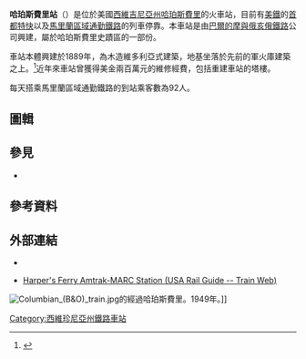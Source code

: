 {{Infobox station
 | style=Amtrak
 | name=哈珀斯費里<br />{{lang|en|Harpers Ferry}}
 | image=Harpers Ferry Amtrak Station1.jpg
 | caption=哈珀斯費里站
 | address=[[西維珍尼亞州|西維珍尼亞州]]哈珀斯費里波多馬克及舍南杜亞街
 | country = [[美國|美國]]
 | owned   = [[美國國家公園管理局|美國國家公園管理局]]
 | line={{link-en|昆伯蘭分局|Cumberland Subdivision}}
 | other={{bus icon|12px|Local Transit}} PanTran
 | platform=2個[[側式月台|側式月台]]
 | parking=98個停車位
 | bicycle=
 | tracks=2條
 | opened=1889年
 | rebuilt=
 | ADA=
 | code=HFY
 | zone=
 | passengers=8,267人<ref>{{cite web |title= Amtrak Fact Sheet, FY2017, State of West Virginia |publisher= [[Amtrak|Amtrak]] |date= November 2017 |url= https://www.amtrak.com/content/dam/projects/dotcom/english/public/documents/corporate/statefactsheets/WESTVIRGINIA17.pdf |format= PDF |accessdate= 17 December 2017 |archive-date= 2019-03-25 |archive-url= https://web.archive.org/web/20190325072752/https://www.amtrak.com/content/dam/projects/dotcom/english/public/documents/corporate/statefactsheets/WESTVIRGINIA17.pdf |dead-url= no }}</ref>
 | pass_year=2017年
 | pass_percent=12.3
 | pass_system=美鐵
 | services=
{{s-rail|title=美鐵}}
{{S-inop|[[馬丁斯堡車站|馬丁斯堡車站]]}}
{{s-line|首都特快||#004670}}
{{S-inop|[[布朗斯威克車站|布朗斯威克車站]]}}
{{new system|馬里蘭區域通勤鐵路|no}}
{{S-inop|[[杜費爾茲車站|杜費爾茲車站]]}}
{{s-line|布朗斯威克線||#FFCCCC}}
{{S-inop|[[布朗斯威克車站|布朗斯威克車站]]}}
{{s-note|text=已停駛鐵路}}
{{new system|巴爾的摩與俄亥俄鐵路}}
{{S-inop|Engle}}
{{s-line|主線||#000033}}
{{S-inop|Weverton}}
{{new system|}}
{{S-inop|Millville}}
{{s-line|史特拉斯堡支線||#000033}}
{{terminus}}
 | nrhp=
{{Infobox NRHP
 | embed = yes
 | nrhp_type = cp
 | name =哈珀斯費里站<br />{{lang|en|Harpers Ferry Train Station}}
 | image = 
 | caption = 
 | location =  [[哈珀斯费里_(西弗吉尼亚州)|哈珀斯費里]], [[美國|美國]]
 | added = 1979年<ref>[http://www.nationalregisterofhistoricplaces.com/WV/Jefferson/state.html Jefferson County Listings on the National Register of Historic Places]</ref>
| partof={{tsl|en|Harpers Ferry Historic District|哈珀斯費里史蹟區}}
 | partof_refnum = 79002584
 | visitation_num = 
 | visitation_year = 
 |mpsub= 
 | governing_body = 
}}
}}
'''哈珀斯費里站'''（{{lang-en|Harpers Ferry station}}）是位於美國[[西維吉尼亞州|西維吉尼亞州]][[哈珀斯费里_(西弗吉尼亚州)|哈珀斯費里]]的火車站，目前有[[美鐵|美鐵]]的[[首都特快|首都特快]]以及[[馬里蘭區域通勤鐵路|馬里蘭區域通勤鐵路]]的列車停靠。本車站是由[[巴爾的摩與俄亥俄鐵路|巴爾的摩與俄亥俄鐵路]]公司興建，屬於哈珀斯費里史蹟區的一部份。

車站本體興建於1889年，為木造維多利亞式建築，地基坐落於先前的軍火庫建築之上。<ref name="nrhpinv2">{{Cite journal|title={{PDFlink|[http://www.wvculture.org/shpo/nr/pdf/jefferson/79002584.pdf National Register of Historic Places Nomination: Harpers Ferry Historic District]|2.35 MB}}|date=November 1, 1978 |author=Harpers Ferry Planning Commission|publisher=National Park Service }}
</ref>近年來車站曾獲得美金兩百萬元的維修經費，包括重建車站的塔樓。

每天搭乘馬里蘭區域通勤鐵路的到站乘客數為92人。

==圖輯==
{{Gallery
|title=哈珀斯費里車站
|width=150
|height=100
|lines=2
|align=center
|File:CSX Shenandoah Subdivision line at Harpers Ferry.JPG|alt1=CSX運輸的謝南多厄分段的路線，經過哈珀斯費里。|CSX運輸的謝南多厄分段的路線，經過哈珀斯費里。
|File:CSX feight train passing the west bound line at Harpers Ferry station. The hut for passenger is also in the photo..JPG|alt2=CSX運輸的西行貨運列車通過哈珀斯費里車站。圖中可見候車亭。|CSX運輸的西行貨運列車通過哈珀斯費里車站。圖中可見候車亭。
}}

==參見==
* {{tsl|en|B & O Railroad Potomac River Crossing|巴爾的摩與俄亥俄鐵路波多馬克河橋}}

==參考資料==
{{Reflist}}

==外部連結==
*{{Commonscat-inline|Harpers Ferry (Amtrak station)}}
{{Amtrak web|HFY|Harpers Ferry, WV|WESTVIRGINIA}}
*[http://trainweb.org/usarail/harpersferry.htm Harper's Ferry Amtrak-MARC Station (USA Rail Guide -- Train Web)]{{Wayback|url=http://trainweb.org/usarail/harpersferry.htm |date=20131203185312 }}
[[Image:Columbian_(B&O)_train.jpg|thumb]]的''{{tsl|en|Columbian (B&O)|哥倫比亞號列車}}''經過哈珀斯費里。1949年。]]

[[Category:西維珍尼亞州鐵路車站|Category:西維珍尼亞州鐵路車站]]